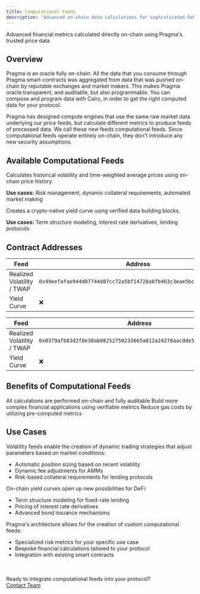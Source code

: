 ```yaml
---
title: Computational Feeds
description: "Advanced on-chain data calculations for sophisticated DeFi applications"
---
```


<Card title="On-Chain Data Processing" icon="calculator">
  Advanced financial metrics calculated directly on-chain using Pragma's trusted price data
</Card>

## Overview

Pragma is an oracle fully on-chain. All the data that you consume through Pragma smart-contracts was aggregated from data that was pushed on-chain by reputable exchanges and market makers. This makes Pragma oracle transparent, and auditable, but also programmable. You can compose and program data with Cairo, in order to get the right computed data for your protocol.

Pragma has designed compute engines that use the same raw market data underlying our price feeds, but calculate different metrics to produce feeds of processed data. We call these new feeds computational feeds. Since computational feeds operate entirely on-chain, they don't introduce any new security assumptions.

## Available Computational Feeds

<CardGroup cols={2}>
  <Card title="Realized Volatility / TWAP" icon="chart-line">
    <p>Calculates historical volatility and time-weighted average prices using on-chain price history.</p>
    <p className="mt-2">
      <strong>Use cases:</strong> Risk management, dynamic collateral requirements, automated market making
    </p>
  </Card>
  <Card title="Yield Curve" icon="chart-scatter">
    <p>Creates a crypto-native yield curve using verified data building blocks.</p>
    <p className="mt-2">
      <strong>Use cases:</strong> Term structure modeling, interest rate derivatives, lending protocols
    </p>
  </Card>
</CardGroup>

## Contract Addresses

<Tabs>
  <Tab title="Mainnet">
    <table>
      <thead>
        <tr>
          <th>Feed</th>
          <th>Address</th>
          <th>Explorer</th>
        </tr>
      </thead>
      <tbody>
        <tr>
          <td>Realized Volatility / TWAP</td>
          <td><code>0x49eefafae944d07744d07cc72a5bf14728a6fb463c3eae5bca13552f5d455fd</code></td>
          <td>
            <div className="flex space-x-3">
              <a href="https://starkscan.co/contract/0x49eefafae944d07744d07cc72a5bf14728a6fb463c3eae5bca13552f5d455fd#read-write-contract" target="_blank" rel="noopener noreferrer">Starkscan</a>
              <a href="https://voyager.online/contract/0x049eefafae944d07744d07cc72a5bf14728a6fb463c3eae5bca13552f5d455fd#readContract" target="_blank" rel="noopener noreferrer">Voyager</a>
            </div>
          </td>
        </tr>
        <tr>
          <td>Yield Curve</td>
          <td>❌</td>
          <td>Coming soon</td>
        </tr>
      </tbody>
    </table>
  </Tab>
  <Tab title="Sepolia Testnet">
    <table>
      <thead>
        <tr>
          <th>Feed</th>
          <th>Address</th>
          <th>Explorer</th>
        </tr>
      </thead>
      <tbody>
        <tr>
          <td>Realized Volatility / TWAP</td>
          <td><code>0x0379afb83d2f8e38ab08252750233665a812a24278aacdde52475618edbf879c</code></td>
          <td>
            <div className="flex space-x-3">
              <a href="https://sepolia.starkscan.co/contract/0x0379afb83d2f8e38ab08252750233665a812a24278aacdde52475618edbf879c#read-write-contract" target="_blank" rel="noopener noreferrer">Starkscan</a>
              <a href="https://sepolia.voyager.online/contract/0x0379afb83d2f8e38ab08252750233665a812a24278aacdde52475618edbf879c#readContract" target="_blank" rel="noopener noreferrer">Voyager</a>
            </div>
          </td>
        </tr>
        <tr>
          <td>Yield Curve</td>
          <td>❌</td>
          <td>Coming soon</td>
        </tr>
      </tbody>
    </table>
  </Tab>
</Tabs>

## Benefits of Computational Feeds

<CardGroup cols={3}>
  <Card title="Transparency" icon="eye">
    All calculations are performed on-chain and fully auditable
  </Card>
  <Card title="Composability" icon="puzzle-piece">
    Build more complex financial applications using verifiable metrics
  </Card>
  <Card title="Efficiency" icon="bolt">
    Reduce gas costs by utilizing pre-computed metrics
  </Card>
</CardGroup>

## Use Cases

<Accordion title="Volatility-Based Trading Strategies">
  Volatility feeds enable the creation of dynamic trading strategies that adjust parameters based on market conditions:
  
  - Automatic position sizing based on recent volatility
  - Dynamic fee adjustments for AMMs
  - Risk-based collateral requirements for lending protocols
</Accordion>

<Accordion title="Yield Curve Applications">
  On-chain yield curves open up new possibilities for DeFi:
  
  - Term structure modeling for fixed-rate lending
  - Pricing of interest rate derivatives
  - Advanced bond issuance mechanisms
</Accordion>

<Accordion title="Custom Computational Feeds">
  Pragma's architecture allows for the creation of custom computational feeds:
  
  - Specialized risk metrics for your specific use case
  - Bespoke financial calculations tailored to your protocol
  - Integration with existing smart contracts
</Accordion>

<br />
<br />

<Card title="Get Started" icon="rocket">
  <div className="flex items-center justify-between">
    <div>
      Ready to integrate computational feeds into your protocol?
    </div>
    <div className="flex space-x-4">
      <a href="https://twitter.com/PragmaOracle" className="text-blue-500 hover:text-blue-700">
        Contact Team
      </a>
    </div>
  </div>
</Card>